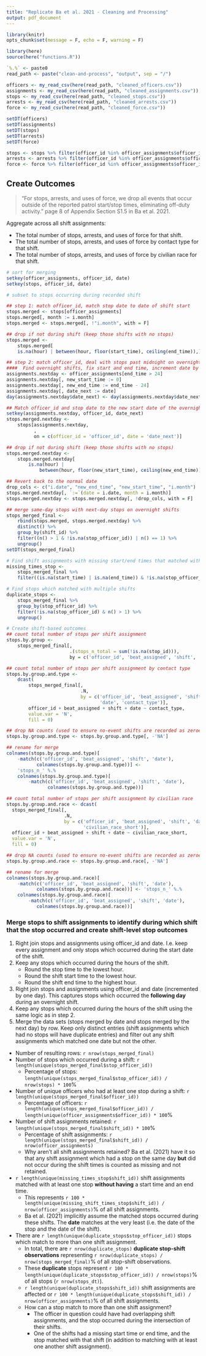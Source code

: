 ```yaml
---
title: "Replicate Ba et al. 2021 - Cleaning and Processing"
output: pdf_document
---
```


```r
library(knitr)
opts_chunk$set(message = F, echo = F, warning = F)

library(here)
source(here("functions.R"))
```

```r
`%.%` <- paste0
read_path <- paste("clean-and-process", "output", sep = "/")

officers <- my_read_csv(here(read_path, "cleaned_officers.csv"))
assignments <- my_read_csv(here(read_path, "cleaned_assignments.csv"))
stops <- my_read_csv(here(read_path, "cleaned_stops.csv"))
arrests <- my_read_csv(here(read_path, "cleaned_arrests.csv"))
force <- my_read_csv(here(read_path, "cleaned_force.csv"))

setDT(officers)
setDT(assignments)
setDT(stops)
setDT(arrests)
setDT(force)
```

```r
stops <- stops %>% filter(officer_id %in% officer_assignments$officer_id)
arrests <- arrests %>% filter(officer_id %in% officer_assignments$officer_id)
force <- force %>% filter(officer_id %in% officer_assignments$officer_id)
```

## Create Outcomes

> "For stops, arrests, and uses of force, we drop all events that occur outside of the reported patrol start/stop times, eliminating off-duty activity." page 8 of Appendix Section S1.5 in Ba et al. 2021.

Aggregate across all shift assignments:  

* The total number of stops, arrests, and uses of force for that shift.
* The total number of stops, arrests, and uses of force by contact type for that shift.
* The total number of stops, arrests, and uses of force by civilian race for that shift.

```r
# sort for merging
setkey(officer_assignments, officer_id, date)
setkey(stops, officer_id, date)

# subset to stops occurring during recorded shift

## step 1: match officer_id, match stop date to date of shift start
stops.merged <- stops[officer_assignments]
stops.merged[, month := i.month]
stops.merged <- stops.merged[, !"i.month", with = F]

## drop if not during shift (keep those shifts with no stops)
stops.merged <-
    stops.merged[
    is.na(hour) | between(hour, floor(start_time), ceiling(end_time)),]

## step 2: match officer_id, deal with stops past midnight on overnight shifts
####  Find overnight shifts, fix start and end time, increment date by one day
assignments.nextday <- officer_assignments[end_time > 24]
assignments.nextday[, new_start_time := 0]
assignments.nextday[, new_end_time := end_time - 24]
assignments.nextday[, date_next := date]
day(assignments.nextday$date_next) <- day(assignments.nextday$date_next) + 1

## Match officer_id and stop date to the new start date of the overnight shift
setkey(assignments.nextday, officer_id, date_next)
stops.merged.nextday <-
    stops[assignments.nextday,
          ,
          on = c(officer_id = 'officer_id', date = 'date_next')]

## drop if not during shift (keep those shifts with no stops)
stops.merged.nextday <-
    stops.merged.nextday[
        is.na(hour) |
            between(hour, floor(new_start_time), ceiling(new_end_time)),]

## Revert back to the normal date
drop_cols <- c("i.date", "new_end_time", "new_start_time", "i.month")
stops.merged.nextday[, `:=`(date = i.date, month = i.month)]
stops.merged.nextday <- stops.merged.nextday[, !drop_cols, with = F]

## merge same-day stops with next-day stops on overnight shifts
stops_merged_final <-
    rbind(stops.merged, stops.merged.nextday) %>%
    distinct() %>%
    group_by(shift_id) %>%
    filter((n() > 1 & !is.na(stop_officer_id)) | n() == 1) %>%
    ungroup()
setDT(stops_merged_final)

# Find shift assignments with missing start/end times that matched with a stop
missing_times_stop <-
    stops_merged_final %>%
    filter((is.na(start_time) | is.na(end_time)) & !is.na(stop_officer_id))

# Find stops which matched with multiple shifts
duplicate_stops <-
    stops_merged_final %>%
    group_by(stop_officer_id) %>%
    filter(!is.na(stop_officer_id) & n() > 1) %>%
    ungroup()

# Create shift-based outcomes
## count total number of stops per shift assignment
stops.by.group <-
    stops_merged_final[,
                       .(stops_n_total = sum(!is.na(stop_id))),
                       by = c('officer_id', 'beat_assigned', 'shift', 'date')]

## count total number of stops per shift assignment by contact type
stops.by.group.and.type <-
    dcast(
        stops_merged_final[,
                           .N,
                           by = c('officer_id', 'beat_assigned', 'shift',
                                  'date', 'contact_type')],
        officer_id + beat_assigned + shift + date ~ contact_type,
        value.var = 'N',
        fill = 0)

## drop NA counts (used to ensure no-event shifts are recorded as zeroes)
stops.by.group.and.type <- stops.by.group.and.type[, -'NA']

## rename for merge
colnames(stops.by.group.and.type)[
    -match(c('officer_id', 'beat_assigned', 'shift', 'date'),
           colnames(stops.by.group.and.type))] <-
    'stops_n_' %.%
    colnames(stops.by.group.and.type)[
        -match(c('officer_id', 'beat_assigned', 'shift', 'date'),
               colnames(stops.by.group.and.type))]

## count total number of stops per shift assignment by civilian race
stops.by.group.and.race <- dcast(
  stops_merged_final[,
                     .N,
                     by = c('officer_id', 'beat_assigned', 'shift', 'date',
                            'civilian_race_short')],
  officer_id + beat_assigned + shift + date ~ civilian_race_short,
  value.var = 'N',
  fill = 0)

## drop NA counts (used to ensure no-event shifts are recorded as zeroes)
stops.by.group.and.race <- stops.by.group.and.race[, -'NA']

## rename for merge
colnames(stops.by.group.and.race)[
    -match(c('officer_id', 'beat_assigned', 'shift', 'date'),
           colnames(stops.by.group.and.race))] <- 'stops_n_' %.%
    colnames(stops.by.group.and.race)[
        -match(c('officer_id', 'beat_assigned', 'shift', 'date'),
           colnames(stops.by.group.and.race))]
```

### Merge stops to shift assignments to identify during which shift that the stop occurred and create shift-level stop outcomes

1. Right join stops and assignments using officer_id and date. I.e. keep every assignment and only stops which occurred during the start date of the shift.
2. Keep any stops which occurred during the hours of the shift.
    * Round the stop time to the lowest hour.
    * Round the shift start time to the lowest hour.
    * Round the shift end time to the highest hour.
3. Right join stops and assignments using officer_id and date (incremented by one day). This captures stops which occurred the **following day** during an overnight shift.
4. Keep any stops which occurred during the hours of the shift using the same logic as in step 2.
5. Merge the data sets (stops merged by date and stops merged by the next day) by row. Keep only distinct entries (shift assignments which had no stops will have duplicate entries) and filter out any shift assignments which matched one date but not the other.

* Number of resulting rows: `r nrow(stops_merged_final)`
* Number of stops which occurred during a shift: `r length(unique(stops_merged_final$stop_officer_id))`
    * Percentage of stops: `length(unique(stops_merged_final$stop_officer_id)) / nrow(stops) * 100`%
* Number of unique officers who had at least one stop during a shift: `r length(unique(stops_merged_final$officer_id))`
    * Percentage of officers: `r length(unique(stops_merged_final$officer_id)) / length(unique(officer_assignments$officer_id)) * 100`%
* Number of shift assignments retained: `r length(unique(stops_merged_final$shift_id)) * 100`%
    * Percentage of shift assignments: `r length(unique(stops_merged_final$shift_id)) / nrow(officer_assignments)`
    * Why aren't all shift assignments retained? Ba et al. (2021) have it so that any shift assignment which had a stop on the same day **but** did not occur during the shift times is counted as missing and not retained.
* `r length(unique(missing_times_stop$shift_id))` shift assignments matched with at least one stop **without having** a start time and an end time.
    * This represents `r 100 * length(unique(missing_shift_times_stop$shift_id)) / nrow(officer_assignments)`% of all shift assignments.
    * Ba et al. (2021) implicitly assume the matched stops occurred during these shifts. The **date** matches at the very least (i.e. the date of the stop and the date of the shift).
* There are `r length(unique(duplicate_stops$stop_officer_id))` stops which match to more than one shift assignment.
    * In total, there are `r nrow(duplicate_stops)` **duplicate stop-shift observations** representing `r nrow(duplicate_stops) / nrow(stops_merged_final)`% of all stop-shift observations.
    * These **duplicate** stops represent `r 100 * length(unique(duplicate_stops$stop_officer_id)) / nrow(stops)`% of all stops (`r nrow(stops_dt)`).
    * `r length(unique(duplicate_stops$shift_id))` shift assignments are affected or `r 100 * length(unique(duplicate_stops$shift_id)) / nrow(officer_assignments)`% of all shift assignments.
    * How can a stop match to more than one shift assignment?
        * The officer in question could have had overlapping shift assignments, and the stop occurred during the intersection of their shifts.
        * One of the shifts had a missing start time or end time, and the stop matched with that shift (in addition to matching with at least one another shift assignment).
